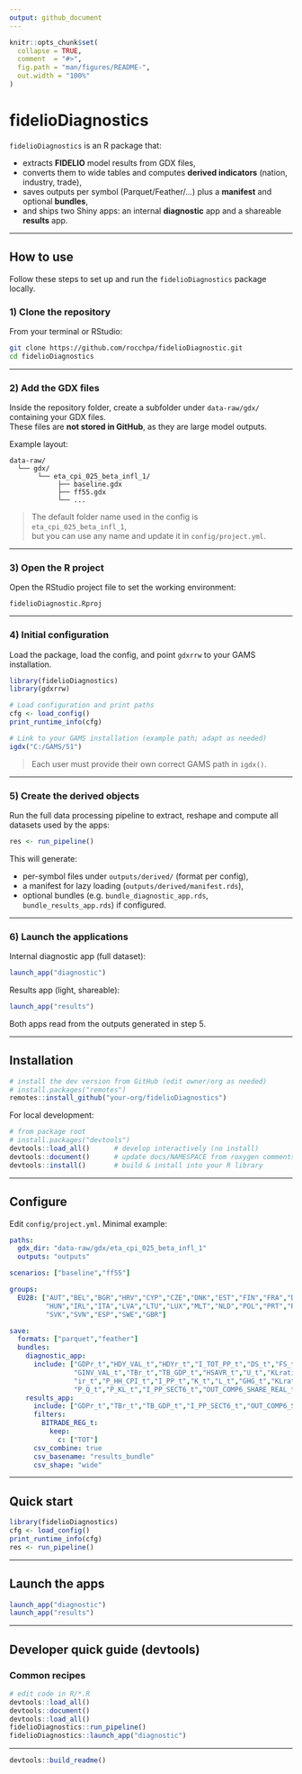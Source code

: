```yaml
---
output: github_document
---
```


<!-- README.md is generated from README.Rmd. Please edit that file -->

```r
knitr::opts_chunk$set(
  collapse = TRUE,
  comment  = "#>",
  fig.path = "man/figures/README-",
  out.width = "100%"
)
```

# fidelioDiagnostics

`fidelioDiagnostics` is an R package that:

- extracts **FIDELIO** model results from GDX files,
- converts them to wide tables and computes **derived indicators** (nation, industry, trade),
- saves outputs per symbol (Parquet/Feather/…) plus a **manifest** and optional **bundles**,
- and ships two Shiny apps: an internal **diagnostic** app and a shareable **results** app.

---

## How to use

Follow these steps to set up and run the `fidelioDiagnostics` package locally.

### 1) Clone the repository

From your terminal or RStudio:

```bash
git clone https://github.com/rocchpa/fidelioDiagnostic.git
cd fidelioDiagnostics
```


---

### 2) Add the GDX files

Inside the repository folder, create a subfolder under `data-raw/gdx/` containing your GDX files.  
These files are **not stored in GitHub**, as they are large model outputs.

Example layout:

```
data-raw/
  └── gdx/
       └── eta_cpi_025_beta_infl_1/
            ├── baseline.gdx
            ├── ff55.gdx
            └── ...
```

> The default folder name used in the config is `eta_cpi_025_beta_infl_1`,  
> but you can use any name and update it in `config/project.yml`.

---

### 3) Open the R project

Open the RStudio project file to set the working environment:

```
fidelioDiagnostic.Rproj
```

---

### 4) Initial configuration

Load the package, load the config, and point `gdxrrw` to your GAMS installation.

```r
library(fidelioDiagnostics)
library(gdxrrw)

# Load configuration and print paths
cfg <- load_config()
print_runtime_info(cfg)

# Link to your GAMS installation (example path; adapt as needed)
igdx("C:/GAMS/51")
```

> Each user must provide their own correct GAMS path in `igdx()`.

---

### 5) Create the derived objects

Run the full data processing pipeline to extract, reshape and compute all datasets used by the apps:

```r
res <- run_pipeline()
```

This will generate:

- per-symbol files under `outputs/derived/` (format per config),
- a manifest for lazy loading (`outputs/derived/manifest.rds`),
- optional bundles (e.g. `bundle_diagnostic_app.rds`, `bundle_results_app.rds`) if configured.

---

### 6) Launch the applications

Internal diagnostic app (full dataset):

```r
launch_app("diagnostic")
```

Results app (light, shareable):

```r
launch_app("results")
```

Both apps read from the outputs generated in step 5.

---

## Installation

```r
# install the dev version from GitHub (edit owner/org as needed)
# install.packages("remotes")
remotes::install_github("your-org/fidelioDiagnostics")
```

For local development:

```r
# from package root
# install.packages("devtools")
devtools::load_all()      # develop interactively (no install)
devtools::document()      # update docs/NAMESPACE from roxygen comments
devtools::install()       # build & install into your R library
```

---

## Configure

Edit `config/project.yml`. Minimal example:

```yaml
paths:
  gdx_dir: "data-raw/gdx/eta_cpi_025_beta_infl_1"
  outputs: "outputs"

scenarios: ["baseline","ff55"]

groups:
  EU28: ["AUT","BEL","BGR","HRV","CYP","CZE","DNK","EST","FIN","FRA","DEU","GRC",
         "HUN","IRL","ITA","LVA","LTU","LUX","MLT","NLD","POL","PRT","ROU",
         "SVK","SVN","ESP","SWE","GBR"]

save:
  formats: ["parquet","feather"]
  bundles:
    diagnostic_app:
      include: ["GDPr_t","HDY_VAL_t","HDYr_t","I_TOT_PP_t","DS_t","FS_t","GSUR_VAL_t",
                "GINV_VAL_t","TBr_t","TB_GDP_t","HSAVR_t","U_t","KLratio_country_t",
                "ir_t","P_HH_CPI_t","I_PP_t","K_t","L_t","GHG_t","KLratio_t",
                "P_Q_t","P_KL_t","I_PP_SECT6_t","OUT_COMP6_SHARE_REAL_t","BITRADE_REG_t"]
    results_app:
      include: ["GDPr_t","TBr_t","TB_GDP_t","I_PP_SECT6_t","OUT_COMP6_SHARE_REAL_t","BITRADE_REG_t"]
      filters:
        BITRADE_REG_t:
          keep:
            c: ["TOT"]
      csv_combine: true
      csv_basename: "results_bundle"
      csv_shape: "wide"
```

---

## Quick start

```r
library(fidelioDiagnostics)
cfg <- load_config()
print_runtime_info(cfg)
res <- run_pipeline()
```

---

## Launch the apps

```r
launch_app("diagnostic")
launch_app("results")
```

---

## Developer quick guide (devtools)

### Common recipes

```r
# edit code in R/*.R
devtools::load_all()
devtools::document()
devtools::load_all()
fidelioDiagnostics::run_pipeline()
fidelioDiagnostics::launch_app("diagnostic")
```

---

```r
devtools::build_readme()
```

